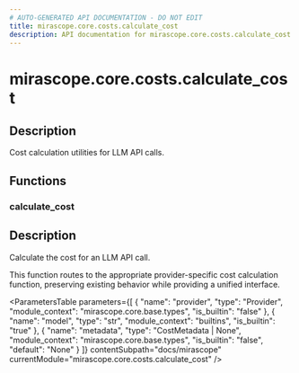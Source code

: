 ```yaml
---
# AUTO-GENERATED API DOCUMENTATION - DO NOT EDIT
title: mirascope.core.costs.calculate_cost
description: API documentation for mirascope.core.costs.calculate_cost
---
```


# mirascope.core.costs.calculate_cost

<ApiType type="Module" />

## Description

Cost calculation utilities for LLM API calls.

## Functions

### calculate_cost

<ApiType type="Function" />

## Description

Calculate the cost for an LLM API call.

This function routes to the appropriate provider-specific cost calculation function,
preserving existing behavior while providing a unified interface.

<ParametersTable
  parameters={[
  {
    "name": "provider",
    "type": "Provider",
    "module_context": "mirascope.core.base.types",
    "is_builtin": "false"
  },
  {
    "name": "model",
    "type": "str",
    "module_context": "builtins",
    "is_builtin": "true"
  },
  {
    "name": "metadata",
    "type": "CostMetadata | None",
    "module_context": "mirascope.core.base.types",
    "is_builtin": "false",
    "default": "None"
  }
]}
  contentSubpath="docs/mirascope"
  currentModule="mirascope.core.costs.calculate_cost"
/>

<ReturnType
  type="float | None"
  moduleContext="builtins"
  isBuiltin={true}
  contentSubpath="docs/mirascope"
  currentModule="mirascope.core.costs.calculate_cost"
  description="The calculated cost in USD or None if unable to calculate"
/>



